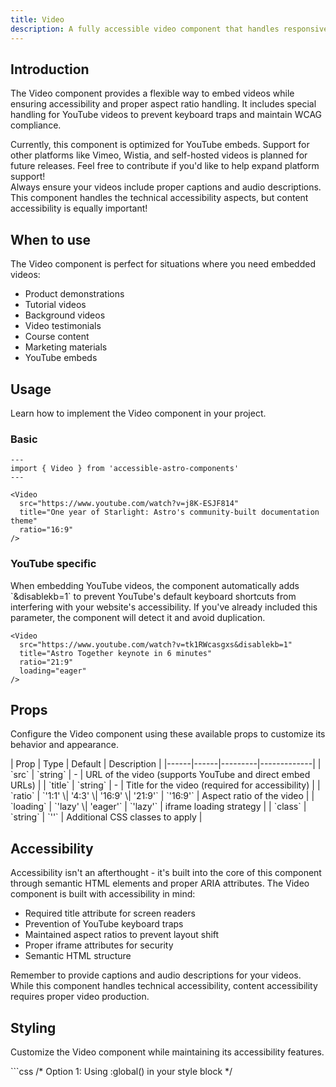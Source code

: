 ```yaml
---
title: Video
description: A fully accessible video component that handles responsive video with customizable aspect ratios and loading strategies.
---
```



## Introduction

The Video component provides a flexible way to embed videos while ensuring accessibility and proper aspect ratio handling. It includes special handling for YouTube videos to prevent keyboard traps and maintain WCAG compliance.

<Aside type="note" title="Video platform support">
  Currently, this component is optimized for YouTube embeds. Support for other platforms like Vimeo, Wistia, and self-hosted videos is planned for future releases. Feel free to contribute if you'd like to help expand platform support!
</Aside>

<Aside type="tip" title="Accessibility first">
  Always ensure your videos include proper captions and audio descriptions. This component handles the technical accessibility aspects, but content accessibility is equally important!
</Aside>

## When to use

The Video component is perfect for situations where you need embedded videos:

- Product demonstrations
- Tutorial videos
- Background videos
- Video testimonials
- Course content
- Marketing materials
- YouTube embeds

## Usage

Learn how to implement the Video component in your project.

### Basic

```astro
---
import { Video } from 'accessible-astro-components'
---

<Video 
  src="https://www.youtube.com/watch?v=j8K-ESJF814"
  title="One year of Starlight: Astro's community-built documentation theme"
  ratio="16:9"
/>
```

### YouTube specific

<Aside type="note" title="YouTube keyboard handling">
  When embedding YouTube videos, the component automatically adds `&disablekb=1` to prevent YouTube's default keyboard shortcuts from interfering with your website's accessibility. If you've already included this parameter, the component will detect it and avoid duplication.
</Aside>

```astro
<Video 
  src="https://www.youtube.com/watch?v=tk1RWcasgxs&disablekb=1"
  title="Astro Together keynote in 6 minutes"
  ratio="21:9"
  loading="eager"
/>
```

## Props

Configure the Video component using these available props to customize its behavior and appearance.

<div class="props-wrapper">
| Prop | Type | Default | Description |
|------|------|---------|-------------|
| `src` | `string` | - | URL of the video (supports YouTube and direct embed URLs) |
| `title` | `string` | - | Title for the video (required for accessibility) |
| `ratio` | `'1:1' \| '4:3' \| '16:9' \| '21:9'` | `'16:9'` | Aspect ratio of the video |
| `loading` | `'lazy' \| 'eager'` | `'lazy'` | iframe loading strategy |
| `class` | `string` | `''` | Additional CSS classes to apply |
</div>

## Accessibility

Accessibility isn't an afterthought - it's built into the core of this component through semantic HTML elements and proper ARIA attributes. The Video component is built with accessibility in mind:

- Required title attribute for screen readers
- Prevention of YouTube keyboard traps
- Maintained aspect ratios to prevent layout shift
- Proper iframe attributes for security
- Semantic HTML structure

<Aside type="caution" title="Content accessibility">
  Remember to provide captions and audio descriptions for your videos. While this component handles technical accessibility, content accessibility requires proper video production.
</Aside>

## Styling

Customize the Video component while maintaining its accessibility features.

<Tabs>
  <TabItem label="Custom CSS">
    ```css
    /* Option 1: Using :global() in your style block */
    <style>
      :global(.video-wrapper) {
        border-radius: 0.5rem;
        overflow: hidden;
        box-shadow: 0 4px 6px -1px rgb(0 0 0 / 0.1);
      }

      :global(.video-wrapper iframe) {
        aspect-ratio: var(--ratio);
        width: 100%;
        height: 100%;
      }
    </style>

    /* Option 2: Using is:global on the style tag */
    <style is:global>
      .video-wrapper {
        border-radius: 0.5rem;
        overflow: hidden;
        box-shadow: 0 4px 6px -1px rgb(0 0 0 / 0.1);
      }

      .video-wrapper iframe {
        aspect-ratio: var(--ratio);
        width: 100%;
        height: 100%;
      }
    </style>
    ```
  </TabItem>
  <TabItem label="Tailwind Classes">
    ```astro
    <Video 
      src="https://youtube.com/..."
      title="Example Video"
      class="rounded-lg overflow-hidden shadow-md"
    />
    ```
  </TabItem>
</Tabs>

<Aside type="note" title="Style scoping">
  Astro components use scoped styles by default. To override component styles, you'll need to use either `:global()` selectors or the `is:global` directive on your style tag.
</Aside>

## Interactive examples

See the Video component in action with these practical examples.

### Default YouTube embed

<Video 
  src="https://www.youtube.com/watch?v=j8K-ESJF814"
  title="One year of Starlight: Astro's community-built documentation theme"
  ratio="16:9"
/>

### Widescreen format

<Aside type="caution" title="Clipping in thumbnails">
  Changing the aspect ratio can cause clipping in thumbnails.
</Aside>

<Video 
  src="https://www.youtube.com/watch?v=tk1RWcasgxs"
  title="Astro Together keynote in 6 minutes"
  ratio="21:9"
/>
